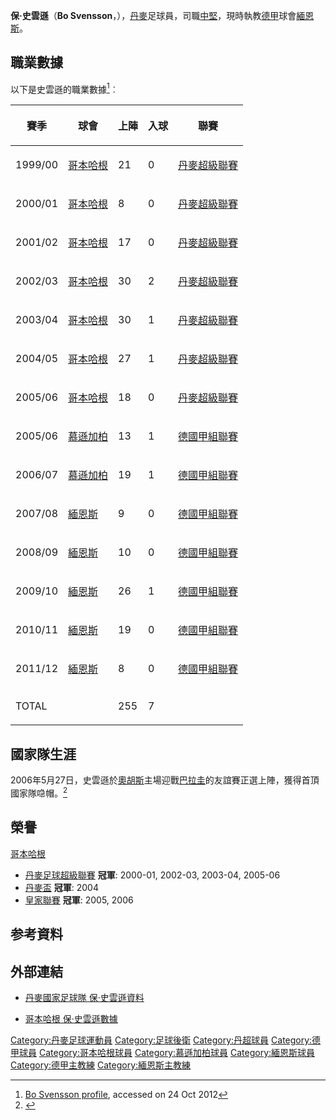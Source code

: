 {{noteTA
|G1=uefa|G2=德甲|G3=足球
|T=zh-hans:博·斯文松; zh-hk:保·史雲遜;
|1=zh-hans:莫腾·奥尔森;zh-hk:摩頓·奧臣;zh-tw:莫騰·奧爾森;
|2=zh-hans:斯文松; zh-hk:史雲遜;
|3=zh-hans:博;zh-hk:保;
}}
{{Football player infobox 
 | playername           = 保·史雲遜<br />''Bo Svensson''
 | fullname             = Bo Svensson
| image = Bo Svensson, FC Liefering versus Young Violets Austria Wien (30. August 2019).jpg
 | height               = {{height|metres=1.90}}
 | dateofbirth          = {{birth date and age|1979|8|4}}
 | cityofbirth          = {{tsl|en|Skørping|}}
 | countryofbirth       = {{DEN}}
 | currentclub          = [[美因茨05足球俱乐部|緬恩斯]] (主教練)
 | clubnumber           = 
 | position             = [[後衛_(足球)|中堅]]
 | years                = 1999-2006<br /> 2006-2007 <br /> 2007-2014
 | clubs                = [[哥本哈根足球會|哥本哈根]]<br /> [[门兴格拉德巴赫足球俱乐部|慕遜加柏]]<br /> [[美因茨05足球俱乐部|緬恩斯]]
 | caps(goals)          = 151{{0}}(4)<br /> {{0}}32{{0}}(2)<br /> {{0}}109{{0}}(1)
 | nationalyears        = 2000 <br /> 2006-2011
 | nationalteam         = [[丹麥21歲以下國家足球隊|丹麥U21]]<br />[[丹麥國家足球隊|丹麥]]
 | nationalcaps(goals)  = {{0|00}}2{{0}}(0)<br /> {{0|00}}3{{0}}(0)
| manageryears1 = 2019–2021
| managerclubs1 = FC Liefering
| manageryears2 = 2021–
| managerclubs2 = [[美因茨05足球俱乐部|緬恩斯]]
 | pcupdate             = 2014年7月1日
 | ntupdate             = 2012年6月20日
}}

'''保·史雲遜'''（'''Bo Svensson'''，{{bd|1979年|8月4日|||K}}），[[丹麥|丹麥]]足球員，司職[[後衛_(足球)|中堅]]，現時執教[[德甲|德甲]]球會[[美因茨05足球俱乐部|緬恩斯]]。

==職業數據==
以下是史雲遜的職業數據<ref>[http://guardian.touch-line.com/?Lang=0&CTID=12&CPID=1&pStr=Player&PLID=46001&TEID=1425  Bo Svensson profile]{{dead link|date=2017年11月 |bot=InternetArchiveBot |fix-attempted=yes }}, accessed on 24 Oct 2012</ref>︰
{| class="wikitable"
|-
! 賽季 !! 球會 !! 上陣 !! 入球 !! 聯賽  
|-  
| 1999/00 || {{flagicon|Denmark}} [[哥本哈根足球會|哥本哈根]] || {{0}}21 || {{0}}0 || [[丹麥超級聯賽|丹麥超級聯賽]]
|-  
| 2000/01 || {{flagicon|Denmark}} [[哥本哈根足球會|哥本哈根]] || {{0}}{{0}}8 || {{0}}0 || [[丹麥超級聯賽|丹麥超級聯賽]]
|-  
| 2001/02 || {{flagicon|Denmark}} [[哥本哈根足球會|哥本哈根]] || {{0}}17 || {{0}}0 || [[丹麥超級聯賽|丹麥超級聯賽]]
|-  
| 2002/03 || {{flagicon|Denmark}} [[哥本哈根足球會|哥本哈根]] || {{0}}30 || {{0}}2 || [[丹麥超級聯賽|丹麥超級聯賽]]
|-  
| 2003/04 || {{flagicon|Denmark}} [[哥本哈根足球會|哥本哈根]] || {{0}}30 || {{0}}1 || [[丹麥超級聯賽|丹麥超級聯賽]]
|-  
| 2004/05 || {{flagicon|Denmark}} [[哥本哈根足球會|哥本哈根]] || {{0}}27 || {{0}}1 || [[丹麥超級聯賽|丹麥超級聯賽]]
|-  
| 2005/06 || {{flagicon|Denmark}} [[哥本哈根足球會|哥本哈根]] || {{0}}18 || {{0}}0 || [[丹麥超級聯賽|丹麥超級聯賽]]
|-  
| 2005/06 || {{flagicon|Germany}} [[门兴格拉德巴赫足球俱乐部|慕遜加柏]] || {{0}}13 || {{0}}1 || [[德國甲組聯賽|德國甲組聯賽]]
|-  
| 2006/07 || {{flagicon|Germany}} [[门兴格拉德巴赫足球俱乐部|慕遜加柏]] || {{0}}19 || {{0}}1 || [[德國甲組聯賽|德國甲組聯賽]]
|-  
| 2007/08 || {{flagicon|Germany}} [[美因茨05足球俱乐部|緬恩斯]] || {{0}}{{0}}9 || {{0}}0 || [[德國甲組聯賽|德國甲組聯賽]]
|-  
| 2008/09 || {{flagicon|Germany}} [[美因茨05足球俱乐部|緬恩斯]] || {{0}}10 || {{0}}0 || [[德國甲組聯賽|德國甲組聯賽]]
|-  
| 2009/10 || {{flagicon|Germany}} [[美因茨05足球俱乐部|緬恩斯]] || {{0}}26 || {{0}}1 || [[德國甲組聯賽|德國甲組聯賽]]
|-  
| 2010/11 || {{flagicon|Germany}} [[美因茨05足球俱乐部|緬恩斯]] || {{0}}19 || {{0}}0 || [[德國甲組聯賽|德國甲組聯賽]]
|-  
| 2011/12 || {{flagicon|Germany}} [[美因茨05足球俱乐部|緬恩斯]] || {{0}}{{0}}8 || {{0}}0 || [[德國甲組聯賽|德國甲組聯賽]]
|-  
! colspan=2 |TOTAL  
! 255  
! 7  
!  
|}

== 國家隊生涯 ==
2006年5月27日，史雲遜於[[奧胡斯|奧胡斯]]主場迎戰[[巴拉圭國家足球隊|巴拉圭]]的友誼賽正選上陣，獲得首頂國家隊喼帽。<ref>{{Cite web |url=http://www.dbu.dk/landshold/landsholdsdatabasen/LBaseMatchInfo.aspx?matchid=4967 |title=Denmark - Paraguay 1-1 |accessdate=2011-06-20 |archive-date=2011-05-18 |archive-url=https://web.archive.org/web/20110518155920/http://www.dbu.dk/landshold/Landsholdsdatabasen/LBasematchInfo.aspx?matchid=4967 |dead-url=no }}</ref>

== 榮譽 ==
;[[哥本哈根足球會|哥本哈根]]
* [[丹麥足球超級聯賽|丹麥足球超級聯賽]] '''冠軍''': 2000-01, 2002-03, 2003-04, 2005-06  
* [[丹麥盃|丹麥盃]] '''冠軍''': 2004
* [[皇家聯賽|皇家聯賽]] '''冠軍''': 2005, 2006



== 参考資料 ==
{{reflist}}

==外部連結==
*[http://www.dbu.dk/landshold/landsholdsdatabasen/LBasePlayerInfo.aspx?playerid=4224 丹麥國家足球隊 保·史雲遜資料]{{Wayback|url=http://www.dbu.dk/landshold/landsholdsdatabasen/LBasePlayerInfo.aspx?playerid=4224 |date=20110518152936 }}
*{{da icon}} [https://web.archive.org/web/20110717010945/http://www.fck.dk/saesonen/statistik/spillerstatistik/?search=1&play_playerid_fk=20 哥本哈根 保·史雲遜數據]

{{緬恩斯球員名單}}

{{DEFAULTSORT:Svensson, Bo}}
[[Category:丹麥足球運動員|Category:丹麥足球運動員]]
[[Category:足球後衛|Category:足球後衛]]
[[Category:丹超球員|Category:丹超球員]]
[[Category:德甲球員|Category:德甲球員]]
[[Category:哥本哈根球員|Category:哥本哈根球員]]
[[Category:慕遜加柏球員|Category:慕遜加柏球員]]
[[Category:緬恩斯球員|Category:緬恩斯球員]]
[[Category:德甲主教練|Category:德甲主教練]]
[[Category:緬恩斯主教練|Category:緬恩斯主教練]]